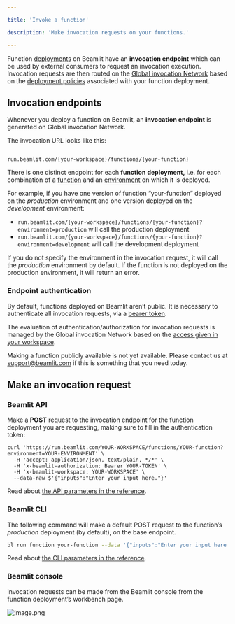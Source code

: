 ```yaml
---

title: 'Invoke a function'

description: 'Make invocation requests on your functions.'

---
```


Function [deployments](../Functions%2015347e47b1ea80eda0e5d4354f5ba238) on Beamlit have an **invocation endpoint** which can be used by external consumers to request an invocation execution. Invocation requests are then routed on the [Global invocation Network](../Models/Global-Inference-Network%2013847e47b1ea8199a2b3fa9c62f9e09e) based on the [deployment policies](../Models/Model-deployment) associated with your function deployment. 

## Invocation endpoints

Whenever you deploy a function on Beamlit, an **invocation endpoint** is generated on Global invocation Network.

The invocation URL looks like this:

```

run.beamlit.com/{your-workspace}/functions/{your-function}

```

There is one distinct endpoint for each **function deployment,** i.e. for each combination of a [function](../Models/Model-deployment%2013847e47b1ea8103a274c27cff3de584) and an [environment](../Model-Governance/Environments) on which it is deployed. 

For example, if you have one version of function “your-function” deployed on the *production* environment and one version deployed on the *development* environment:

- `run.beamlit.com/{your-workspace}/functions/{your-function}?environment=production` will call the production deployment
- `run.beamlit.com/{your-workspace}/functions/{your-function}?environment=development` will call the development deployment

If you do not specify the environment in the invocation request, it will call the *production* environment by default. If the function is not deployed on the production environment, it will return an error.

### Endpoint authentication

By default, functions deployed on Beamlit aren’t public. It is necessary to authenticate all invocation requests, via a [bearer token](../Security/Access-tokens).

The evaluation of authentication/authorization for invocation requests is managed by the Global invocation Network based on the [access given in your workspace](../Security/Workspace-access-control).

<Info>Making a function publicly available is not yet available. Please contact us at [support@beamlit.com](mailto:support@beamlit.com) if this is something that you need today.</Info>

## Make an invocation request

### Beamlit API

Make a **POST** request to the invocation endpoint for the function deployment you are requesting, making sure to fill in the authentication token:

```
curl 'https://run.beamlit.com/YOUR-WORKSPACE/functions/YOUR-function?environment=YOUR-ENVIRONMENT' \
  -H 'accept: application/json, text/plain, */*' \
  -H 'x-beamlit-authorization: Bearer YOUR-TOKEN' \
  -H 'x-beamlit-workspace: YOUR-WORKSPACE' \
  --data-raw $'{"inputs":"Enter your input here."}'
```

Read about [the API parameters in the reference](https://docs.beamlit.com/api-reference/inference).

### Beamlit CLI

The following command will make a default POST request to the function’s *production* deployment (by default), on the base endpoint.

```bash
bl run function your-function --data '{"inputs":"Enter your input here."}'
```

Read about [the CLI parameters in the reference](https://docs.beamlit.com/cli-reference/beamlit_run).

### Beamlit console

invocation requests can be made from the Beamlit console from the function deployment’s workbench page.

![image.png](Invoke-functions/image.png)